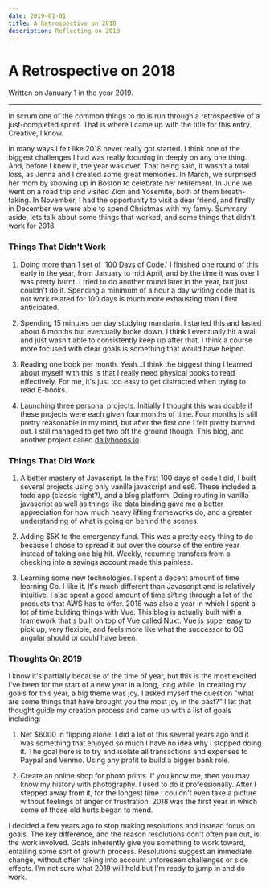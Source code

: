 ```yaml
---
date: 2019-01-01
title: A Retrospective on 2018
description: Reflecting on 2018
---
```


# A Retrospective on 2018

Written on January 1 in the year 2019.

---

In scrum one of the common things to do is run through a retrospective of a just-completed sprint. That is where I came up with the title for this entry. Creative, I know.

In many ways I felt like 2018 never really got started. I think one of the biggest challenges I had was really focusing in deeply on any one thing. And, before I knew it, the year was over. That being said, it wasn't a total loss, as Jenna and I created some great memories. In March, we surprised her mom by showing up in Boston to celebrate her retirement. In June we went on a road trip and visited Zion and Yosemite, both of them breath-taking. In November, I had the opportunity to visit a dear friend, and finally in December we were able to spend Christmas with my famiy. Summary aside, lets talk about some things that worked, and some things that didn't work for 2018. 

### Things That Didn't Work

1. Doing more than 1 set of '100 Days of Code.' I finished one round of this early in the year, from January to mid April, and by the time it was over I was pretty burnt. I tried to do another round later in the year, but just couldn't do it. Spending a minimum of a hour a day writing code that is not work related for 100 days is much more exhausting than I first anticipated. 

2. Spending 15 minutes per day studying mandarin. I started this and lasted about 6 months but eventually broke down. I think I eventually hit a wall and just wasn't able to consistently keep up after that. I think a course more focused with clear goals is something that would have helped. 

3. Reading one book per month. Yeah...I think the biggest thing I learned about myself with this is that I really need physical books to read effectively. For me, it's just too easy to get distracted when trying to read E-books. 

4. Launching three personal projects. Initially I thought this was doable if these projects were each given four months of time. Four months is still pretty reasonable in my mind, but after the first one I felt pretty burned out. I still managed to get two off the ground though. This blog, and another project called [dailyhoops.io](http://dailyhoops.io/#/). 

### Things That Did Work

1. A better mastery of Javascript. In the first 100 days of code I did, I built several projects using only vanilla javascript and es6. These included a todo app (classic right?), and a blog platform. Doing routing in vanilla javascript as well as things like data binding gave me a better appreciation for how much heavy lifting frameworks do, and a greater understanding of what is going on behind the scenes. 

2. Adding $5K to the emergency fund. This was a pretty easy thing to do because I chose to spread it out over the course of the entire year instead of taking one big hit. Weekly, recurring transfers from a checking into a savings account made this painless. 

3. Learning some new technologies. I spent a decent amount of time learning Go. I like it. It's much different than Javascript and is relatively intuitive. I also spent a good amount of time sifting through a lot of the products that AWS has to offer. 2018 was also a year in which I spent a lot of time bulding things with Vue. This blog is actually built with a framework that's built on top of Vue called Nuxt. Vue is super easy to pick up, very flexible, and feels more like what the successor to OG angular should or could have been. 

### Thoughts On 2019

I know it's partially because of the time of year, but this is the most excited I've been for the start of a new year in a long, long while. In creating my goals for this year, a big theme was joy. I asked myself the question "what are some things that have brought you the most joy in the past?" I let that thought guide my creation process and came up with a list of goals including:

1. Net $6000 in flipping alone. I did a lot of this several years ago and it was something that enjoyed so much I have no idea why I stopped doing it. The goal here is to try and isolate all transactions and expenses to Paypal and Venmo. Using any profit to build a bigger bank role. 

2. Create an online shop for photo prints. If you know me, then you may know my history with photography. I used to do it professionally. After I stepped away from it, for the longest time I couldn't even take a picture without feelings of anger or frustration. 2018 was the first year in which some of those old hurts began to mend. 

I decided a few years ago to stop making resolutions and instead focus on goals. The key difference, and the reason resolutions don't often pan out, is the work involved. Goals inherently give you something to work toward, entailing some sort of growth process. Resolutions suggest an immediate change, without often taking into account unforeseen challenges or side effects. I'm not sure what 2019 will hold but I'm ready to jump in and do work. 